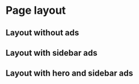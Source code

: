 
<Meta of={PageStories} />

# Page layout

## Layout without ads

<Canvas>
  <Story of={PageStories.LayoutWithoutAds} />
</Canvas>

<Controls />

## Layout with sidebar ads

<Canvas>
  <Story of={PageStories.LayoutWithSidebarAds} />
</Canvas>

<Controls />

## Layout with hero and sidebar ads

<Canvas>
  <Story of={PageStories.LayoutWithHeroAndSidebarAds} />
</Canvas>

<Controls />
